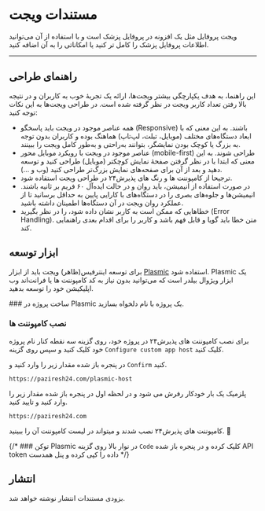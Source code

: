 # مستندات ویجت 

ویجت پروفایل مثل یک افزونه در پروفایل پزشک است و با استفاده از آن می‌توانید اطلاعات پروفایل پزشک را کامل تر کنید یا امکاناتی را به آن اضافه کنید.

---

## راهنمای طراحی

این راهنما، به هدف یکپارچگی بیشتر ویجت‌ها، ارائه یک تجربهٔ خوب به کاربران و در نتیجه بالا رفتن تعداد کاربر ویجت در نظر گرفته شده است. در طراحی ویجت‌ها به این نکات توجه کنید:

- همه عناصر موجود در ویجت باید پاسخگو (Responsive) باشند. به این معنی که با ابعاد دستگاه‌های مختلف (موبایل، تبلت، لپ‌تاپ) هماهنگ بوده و کاربران بدون توجه به بزرگ یا کوچک بودن نمایشگر، بتوانند به‌راحتی و به‌طور کامل ویجت را ببینند.
- عناصر موجود در ویجت با رویکرد موبایل محور (mobile-first) طراحی شوند. به این معنی که ابتدا با در نظر گرفتن صفحۀ نمایش کوچکتر (موبایل) طراحی کنید و توسعه دهید و بعد از آن برای صفحه‌های نمایش بزرگ‌تر طراحی کنید (وب و …).
- ترجیحا از کامپوننت ها و رنگ های پذیرش۲۴ در طراحی ویجت استفاده شود.
- در صورت استفاده از انیمیشن، باید روان و در حالت ایده‌آل ۶۰ فریم بر ثانیه باشند. انیمیشن‌ها و جلوه‌های بصری را در دستگاه‌های با کارایی پایین به حداقل برسانید تا از عملکرد روان ویجت در آن دستگاه‌ها اطمینان داشته باشید.
- خطاهایی که ممکن است به کاربر نشان داده شود، را در نظر بگیرید (Error Handling). متن خطا باید گویا و قابل فهم باشد و کاربر را برای اقدام بعدی راهنمایی کند.

## ابزار توسعه

برای توسعه اینترفیس(ظاهر) ویجت باید از ابزار [Plasmic](https://plasmic.app) استفاده  شود. Plasmic یک ابزار ويژوال بیلدر است که می‌توانید بدون نیاز به کد کامپوننت ها یا فرانت‌اند وب اپلیکیشن خود را توسعه بدهید.


<Steps >
### ساخت پروژه
 در Plasmic یک پروژه با نام دلخواه بسازید.
 
### نصب کامپوننت ها
 
برای نصب کامپوننت های پذیرش۲۴ در پروژه خود، روی گزینه سه نقطه کنار نام پروژه خود کلیک کنید و سپس روی گزینه `Configure custom app host` کلیک کنید.

در پنجره باز شده مقدار زیر را وارد کنید و `Confirm` کنید.
```text
https://paziresh24.com/plasmic-host
```
پلزمیک یک بار خودکار رفرش می شود و در لحظه اول در پنجره باز شده مقدار زیر را وارد کنید و تایید کنید.
```text
https://paziresh24.com
```
کامپوننت های پذیرش۲۴ نصب شدند و میتواند در لیست کامپوننت آن را ببینید. 🎉

{/* ### توکن Plasmic
در نوار بالا روی گزینه `Code` کلیک کرده و در پنجره باز شده API token داده را کپی کرده و پنل همدست  */}

</Steps>



## انتشار
<Callout type="warning" emoji="⚠️">
  بزودی مستندات انتشار نوشته خواهد شد.
</Callout>
